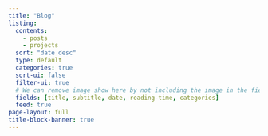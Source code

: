 ```yaml
---
title: "Blog"
listing:
  contents:
    - posts
    - projects
  sort: "date desc"
  type: default
  categories: true
  sort-ui: false
  filter-ui: true
  # We can remove image show here by not including the image in the fields
  fields: [title, subtitle, date, reading-time, categories]
  feed: true
page-layout: full
title-block-banner: true
---
```

